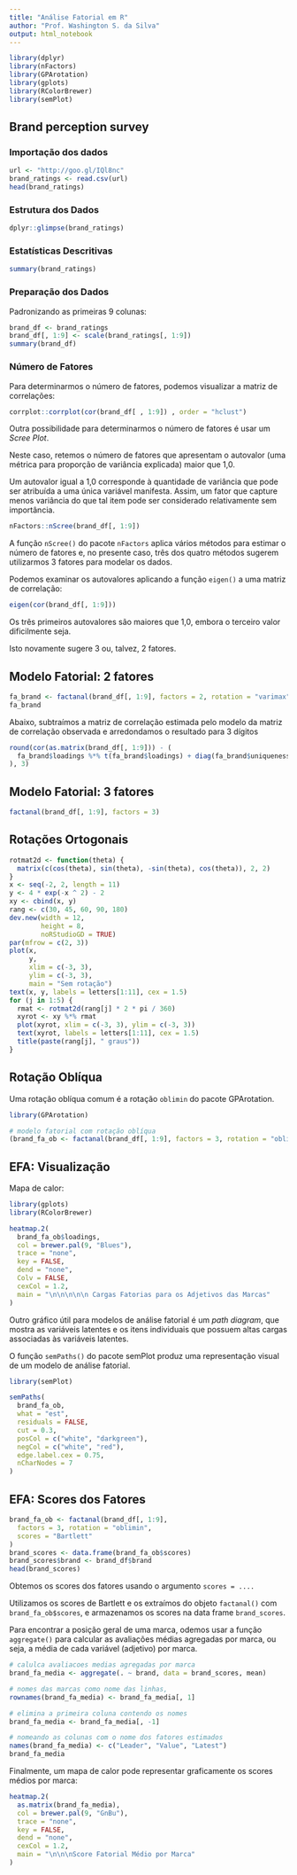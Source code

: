 ```yaml
---
title: "Análise Fatorial em R"
author: "Prof. Washington S. da Silva"
output: html_notebook
---
```


```r
library(dplyr)
library(nFactors)
library(GPArotation)
library(gplots)
library(RColorBrewer)
library(semPlot)
```


## Brand perception survey

### Importação dos dados

```r
url <- "http://goo.gl/IQl8nc"
brand_ratings <- read.csv(url)
head(brand_ratings)
```

### Estrutura dos Dados

```r
dplyr::glimpse(brand_ratings)
```


### Estatísticas Descritivas

```r
summary(brand_ratings)
```


### Preparação dos Dados

Padronizando as primeiras 9 colunas:

```r
brand_df <- brand_ratings
brand_df[, 1:9] <- scale(brand_ratings[, 1:9])
summary(brand_df)
```


### Número de Fatores {.scrollable}

Para determinarmos o número de fatores, podemos visualizar a matriz de 
correlações:

```r
corrplot::corrplot(cor(brand_df[ , 1:9]) , order = "hclust")
```


Outra possibilidade para determinarmos o número de fatores é usar um 
*Scree Plot*.

Neste caso, retemos o número de fatores que apresentam o autovalor (uma métrica para proporção de variância explicada) maior que 1,0. 

Um autovalor igual a 1,0 corresponde à quantidade de variância que pode ser atribuída a uma única variável manifesta. Assim, um fator que capture menos variância do que tal item pode ser considerado relativamente sem importância.\


```r
nFactors::nScree(brand_df[, 1:9])
```

A função `nScree()` do pacote `nFactors` aplica vários métodos para estimar o número de fatores e, no presente caso, três dos quatro métodos sugerem 
utilizarmos 3 fatores para modelar os dados.

Podemos examinar os autovalores aplicando a função `eigen()` a uma matriz de correlação:

```r
eigen(cor(brand_df[, 1:9]))
```

Os três primeiros autovalores são maiores que 1,0, embora o terceiro valor 
dificilmente seja.

Isto novamente sugere 3 ou, talvez, 2 fatores.


## Modelo Fatorial: 2 fatores

```r
fa_brand <- factanal(brand_df[, 1:9], factors = 2, rotation = "varimax")
fa_brand
```

Abaixo, subtraímos a matriz de correlação estimada pelo modelo da 
matriz de correlação observada e arredondamos o resultado para 3 dígitos

```r
round(cor(as.matrix(brand_df[, 1:9])) - (
  fa_brand$loadings %*% t(fa_brand$loadings) + diag(fa_brand$uniquenesses)
), 3)
```

## Modelo Fatorial: 3 fatores

```r
factanal(brand_df[, 1:9], factors = 3)
```


## Rotações Ortogonais 

```r
rotmat2d <- function(theta) {
  matrix(c(cos(theta), sin(theta), -sin(theta), cos(theta)), 2, 2)
}
x <- seq(-2, 2, length = 11)
y <- 4 * exp(-x ^ 2) - 2
xy <- cbind(x, y)
rang <- c(30, 45, 60, 90, 180)
dev.new(width = 12,
        height = 8,
        noRStudioGD = TRUE)
par(mfrow = c(2, 3))
plot(x,
     y,
     xlim = c(-3, 3),
     ylim = c(-3, 3),
     main = "Sem rotação")
text(x, y, labels = letters[1:11], cex = 1.5)
for (j in 1:5) {
  rmat <- rotmat2d(rang[j] * 2 * pi / 360)
  xyrot <- xy %*% rmat
  plot(xyrot, xlim = c(-3, 3), ylim = c(-3, 3))
  text(xyrot, labels = letters[1:11], cex = 1.5)
  title(paste(rang[j], " graus"))
}
```


## Rotação Oblíqua

Uma rotação oblíqua comum é a rotação `oblimin` do pacote GPArotation.

```r
library(GPArotation)

# modelo fatorial com rotação oblíqua
(brand_fa_ob <- factanal(brand_df[, 1:9], factors = 3, rotation = "oblimin"))
```


## EFA: Visualização

Mapa de calor:

```r
library(gplots)
library(RColorBrewer)

heatmap.2(
  brand_fa_ob$loadings,
  col = brewer.pal(9, "Blues"),
  trace = "none",
  key = FALSE,
  dend = "none",
  Colv = FALSE,
  cexCol = 1.2,
  main = "\n\n\n\n\n Cargas Fatorias para os Adjetivos das Marcas"
)
```

Outro gráfico útil para modelos de análise fatorial é um *path diagram*, que mostra as variáveis latentes e os itens individuais que possuem altas 
cargas associadas às variáveis latentes.

O função `semPaths()` do pacote semPlot produz uma representação visual de um modelo de análise fatorial.

```r
library(semPlot)

semPaths(
  brand_fa_ob,
  what = "est",
  residuals = FALSE,
  cut = 0.3,
  posCol = c("white", "darkgreen"),
  negCol = c("white", "red"),
  edge.label.cex = 0.75,
  nCharNodes = 7
)
```


## EFA: Scores dos Fatores

```r
brand_fa_ob <- factanal(brand_df[, 1:9],
  factors = 3, rotation = "oblimin",
  scores = "Bartlett"
)
brand_scores <- data.frame(brand_fa_ob$scores)
brand_scores$brand <- brand_df$brand
head(brand_scores)
```

Obtemos os scores dos fatores usando o argumento `scores = ....`

Utilizamos os scores de Bartlett e os extraímos do
objeto `factanal()` com `brand_fa_ob$scores`, e armazenamos os scores 
na data frame `brand_scores`.

Para encontrar a posição geral de uma marca, odemos usar a função 
`aggregate()` para calcular as avaliações médias agregadas por marca, 
ou seja, a média de cada variável (adjetivo) por marca.

```r
# calulca avaliacoes medias agregadas por marca
brand_fa_media <- aggregate(. ~ brand, data = brand_scores, mean)

# nomes das marcas como nome das linhas,
rownames(brand_fa_media) <- brand_fa_media[, 1]

# elimina a primeira coluna contendo os nomes
brand_fa_media <- brand_fa_media[, -1]

# nomeando as colunas com o nome dos fatores estimados
names(brand_fa_media) <- c("Leader", "Value", "Latest")
brand_fa_media
```

Finalmente, um mapa de calor pode representar graficamente os scores médios 
por marca:

```r
heatmap.2(
  as.matrix(brand_fa_media),
  col = brewer.pal(9, "GnBu"),
  trace = "none",
  key = FALSE,
  dend = "none",
  cexCol = 1.2,
  main = "\n\n\nScore Fatorial Médio por Marca"
)
```